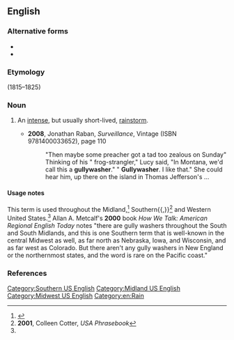 {{also|gully-washer|gully washer}}
==English==

===Alternative forms===
* {{l|en|gully-washer}}
* {{l|en|gully washer}}

===Etymology===
{{compound|gully|washer|lang=en}} (1815–1825)

===Noun===
{{en-noun}}

# {{lb|en|US|informal}} An [[intense]], but usually short-lived, [[rainstorm]].
#* '''2008''', Jonathan Raban, ''Surveillance'', Vintage (ISBN 9781400033652), page 110
#*: &quot;Then maybe some preacher got a tad too zealous on Sunday&quot; Thinking of his &quot; frog-strangler,&quot; Lucy said, &quot;In Montana, we&#39;d call this a '''gullywasher'''.&quot; &quot; '''Gullywasher'''. I like that.&quot; She could hear him, up there on the island in Thomas  Jefferson&#39;s&nbsp;...

====Usage notes====
This term is used throughout the Midland,<ref name="Dict.com">{{R:Dictionary.com}}</ref> Southern{{,}}<ref>'''2001''', Colleen Cotter, ''USA Phrasebook''</ref> and Western United States.<ref name="Dict.com"></ref> Allan A. Metcalf's '''2000''' book ''How We Talk: American Regional English Today'' notes "there are gully washers throughout the South and South Midlands, and this is one Southern term that is well-known in the central Midwest as well, as far north as Nebraska, Iowa, and Wisconsin, and as far west as Colorado. But there aren't any gully washers in New England or the northernmost states, and the word is rare on the Pacific coast."

===References===
<references/>

[[Category:Southern US English]]
[[Category:Midland US English]]
[[Category:Midwest US English]]

[[Category:en:Rain]]
